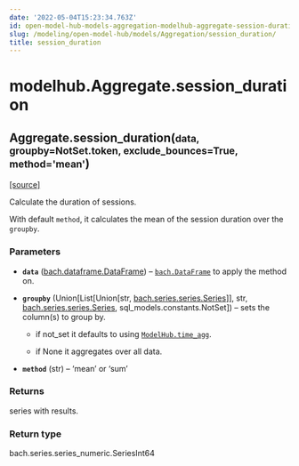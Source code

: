 ```yaml
---
date: '2022-05-04T15:23:34.763Z'
id: open-model-hub-models-aggregation-modelhub-aggregate-session-duration
slug: /modeling/open-model-hub/models/Aggregation/session_duration/
title: session_duration
---
```


# modelhub.Aggregate.session_duration

<div className="method">

<h2 className="signature-method"><span className="additional-name">Aggregate.</span><span className="name">session_duration(</span><small className="parameter-list"><span className="parameter" id="data">data</span>, <span className="parameter" id="groupby">groupby=NotSet.token</span>, <span className="parameter" id="exclude_bounces">exclude_bounces=True</span>, <span className="parameter" id="method">method='mean'</span></small>)</h2>


&#8203;<span className="view-source">[[source]](https://github.com/objectiv/objectiv-analytics/blob/main/modelhub/modelhub/aggregate.py)</span>

<div className="content">

Calculate the duration of sessions.

With default `method`, it calculates the mean of the session duration over the `groupby`.


### Parameters

* **`data`** ([bach.dataframe.DataFrame](/docs/modeling/bach/api-reference/DataFrame)) – [`bach.DataFrame`](/docs/modeling/bach/api-reference/DataFrame) to apply the method on.


* **`groupby`** (Union[List[Union[str, [bach.series.series.Series](/docs/modeling/bach/api-reference/Series)]], str, [bach.series.series.Series](/docs/modeling/bach/api-reference/Series), sql_models.constants.NotSet]) – sets the column(s) to group by.

  * if not_set it defaults to using [`ModelHub.time_agg`](/docs/modeling/open-model-hub/api-reference/ModelHub/modelhub.ModelHub.time-agg).


  * if None it aggregates over all data.





* **`method`** (str) – ‘mean’ or ‘sum’





### Returns

series with results.



### Return type

bach.series.series_numeric.SeriesInt64



</div>


</div>
